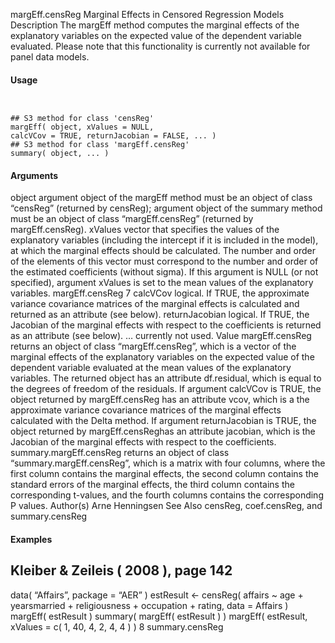 
margEff.censReg Marginal Effects in Censored Regression Models
Description
The margEff method computes the marginal effects of the explanatory variables on the expected
value of the dependent variable evaluated. Please note that this functionality is currently not available
for panel data models.

#### Usage
<pre><code>

## S3 method for class 'censReg'
margEff( object, xValues = NULL,
calcVCov = TRUE, returnJacobian = FALSE, ... )
## S3 method for class 'margEff.censReg'
summary( object, ... )
</code></pre>

#### Arguments
object argument object of the margEff method must be an object of class "censReg"
(returned by censReg); argument object of the summary method must be an
object of class "margEff.censReg" (returned by margEff.censReg).
xValues vector that specifies the values of the explanatory variables (including the intercept
if it is included in the model), at which the marginal effects should be
calculated. The number and order of the elements of this vector must correspond
to the number and order of the estimated coefficients (without sigma). If this argument
is NULL (or not specified), argument xValues is set to the mean values
of the explanatory variables.
margEff.censReg 7
calcVCov logical. If TRUE, the approximate variance covariance matrices of the marginal
effects is calculated and returned as an attribute (see below).
returnJacobian logical. If TRUE, the Jacobian of the marginal effects with respect to the coefficients
is returned as an attribute (see below).
... currently not used.
Value
margEff.censReg returns an object of class "margEff.censReg", which is a vector of the marginal
effects of the explanatory variables on the expected value of the dependent variable evaluated at the
mean values of the explanatory variables. The returned object has an attribute df.residual, which
is equal to the degrees of freedom of the residuals.
If argument calcVCov is TRUE, the object returned by margEff.censReg has an attribute vcov,
which is a the approximate variance covariance matrices of the marginal effects calculated with the
Delta method.
If argument returnJacobian is TRUE, the object returned by margEff.censReghas an attribute
jacobian, which is the Jacobian of the marginal effects with respect to the coefficients.
summary.margEff.censReg returns an object of class "summary.margEff.censReg", which is a
matrix with four columns, where the first column contains the marginal effects, the second column
contains the standard errors of the marginal effects, the third column contains the corresponding
t-values, and the fourth columns contains the corresponding P values.
Author(s)
Arne Henningsen
See Also
censReg, coef.censReg, and summary.censReg

#### Examples

## Kleiber & Zeileis ( 2008 ), page 142
data( "Affairs", package = "AER" )
estResult <- censReg( affairs ~ age + yearsmarried + religiousness +
occupation + rating, data = Affairs )
margEff( estResult )
summary( margEff( estResult ) )
margEff( estResult, xValues = c( 1, 40, 4, 2, 4, 4 ) )
8 summary.censReg
